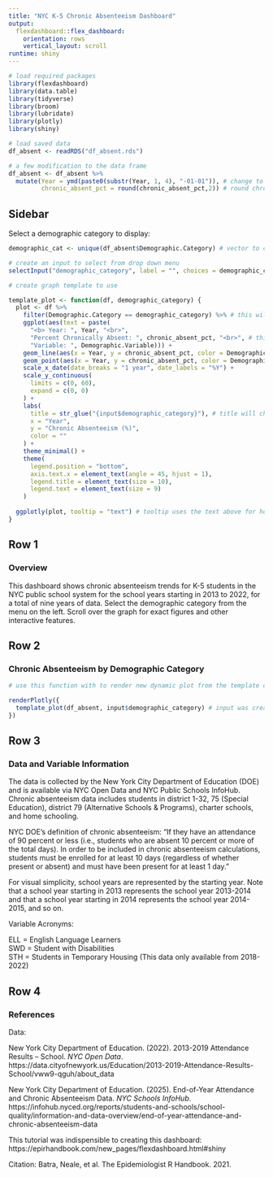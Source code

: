 ```yaml
---
title: "NYC K-5 Chronic Absenteeism Dashboard"
output: 
  flexdashboard::flex_dashboard:
    orientation: rows
    vertical_layout: scroll
runtime: shiny
---
```


```r

# load required packages
library(flexdashboard)
library(data.table)
library(tidyverse)
library(broom)
library(lubridate)
library(plotly)
library(shiny)

# load saved data
df_absent <- readRDS("df_absent.rds")

# a few modification to the data frame 
df_absent <- df_absent %>% 
  mutate(Year = ymd(paste0(substr(Year, 1, 4), "-01-01")), # change to data format, taking first year (lubridate)
         chronic_absent_pct = round(chronic_absent_pct,2)) # round chronic absenteeism rate

```

## Sidebar {.sidebar}

Select a demographic category to display: 

```r

demographic_cat <- unique(df_absent$Demographic.Category) # vector to choose from

# create an input to select from drop down menu
selectInput("demographic_category", label = "", choices = demographic_cat, selected = demographic_cat[[1]]) 

# create graph template to use 

template_plot <- function(df, demographic_category) {
  plot <- df %>%
    filter(Demographic.Category == demographic_category) %>% # this will be determined by the input from the drop down menu
    ggplot(aes(text = paste(
      "<b> Year: ", Year, "<br>",
      "Percent Chronically Absent: ", chronic_absent_pct, "<br>", # this is what we want displayed in the dynamic plot
      "Variable: ", Demographic.Variable))) +
    geom_line(aes(x = Year, y = chronic_absent_pct, color = Demographic.Variable), inherit.aes = FALSE) +
    geom_point(aes(x = Year, y = chronic_absent_pct, color = Demographic.Variable)) +
    scale_x_date(date_breaks = "1 year", date_labels = "%Y") +
    scale_y_continuous(
      limits = c(0, 60),
      expand = c(0, 0)
    ) +
    labs(
      title = str_glue("{input$demographic_category}"), # title will change based on input
      x = "Year",
      y = "Chronic Absenteeism (%)",
      color = ""
    ) +
    theme_minimal() +
    theme(
      legend.position = "bottom",
      axis.text.x = element_text(angle = 45, hjust = 1),
      legend.title = element_text(size = 10),
      legend.text = element_text(size = 9)
    )
  
  ggplotly(plot, tooltip = "text") # tooltip uses the text above for hover-over info
}

```

## Row 1

### Overview

This dashboard shows chronic absenteeism trends for K-5 students in the NYC public school system for the school years starting in 2013 to 2022, for a total of nine years of data. Select the demographic category from the menu on the left. Scroll over the graph for exact figures and other interactive features. 


## Row 2 {data-height=400}

### Chronic Absenteeism by Demographic Category


```r

# use this function with to render new dynamic plot from the template created above

renderPlotly({
  template_plot(df_absent, input$demographic_category) # input was created above using selectInput()
})

```

## Row 3

### Data and Variable Information

The data is collected by the New York City Department of Education (DOE) and is available via NYC Open Data and NYC Public Schools InfoHub. Chronic absenteeism data includes students in district 1-32, 75 (Special Education), district 79 (Alternative Schools & Programs), charter schools, and home schooling. 

NYC DOE’s definition of chronic absenteeism: “If they have an attendance of 90 percent or less (i.e., students who are absent 10 percent or more of the total days). In order to be included in chronic absenteeism calculations, students must be enrolled for at least 10 days (regardless of whether present or absent) and must have been present for at least 1 day.” 

For visual simplicity, school years are represented by the starting year. Note that a school year starting in 2013 represents the school year 2013-2014 and that a school year starting in 2014 represents the school year 2014-2015, and so on. 

Variable Acronyms: 

ELL = English Language Learners \
SWD = Student with Disabilities \
STH = Students in Temporary Housing (This data only available from 2018-2022) \



## Row 4

### References

Data: 

New York City Department of Education. (2022). 2013-2019 Attendance Results – School. *NYC Open Data*. https://data.cityofnewyork.us/Education/2013-2019-Attendance-Results-School/vww9-qguh/about_data

New York City Department of Education. (2025). End-of-Year Attendance and Chronic Absenteeism Data. _NYC Schools InfoHub_. https://infohub.nyced.org/reports/students-and-schools/school-quality/information-and-data-overview/end-of-year-attendance-and-chronic-absenteeism-data


This tutorial was indispensible to creating this dashboard: https://epirhandbook.com/new_pages/flexdashboard.html#shiny

Citation: Batra, Neale, et al. The Epidemiologist R Handbook. 2021.
